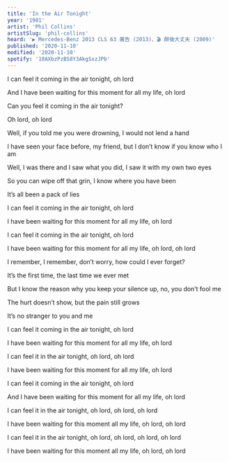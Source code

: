 ```yaml
---
title: 'In the Air Tonight'
year: '1981'
artist: 'Phil Collins'
artistSlug: 'phil-collins'
heard: '▶️ Mercedes-Benz 2013 CLS 63 廣告 (2013)、🎬 醉後大丈夫 (2009)'
published: '2020-11-10'
modified: '2020-11-10'
spotify: '18AXbzPzBS8Y3AkgSxzJPb'
---
```


<LyricSection>

I can feel it coming in the air tonight, oh lord

And I have been waiting for this moment for all my life, oh lord

Can you feel it coming in the air tonight?

Oh lord, oh lord

</LyricSection>

<LyricSection>

Well, if you told me you were drowning, I would not lend a hand

I have seen your face before, my friend, but I don&rsquo;t know if you know who I am

Well, I was there and I saw what you did, I saw it with my own two eyes

So you can wipe off that grin, I know where you have been

It&rsquo;s all been a pack of lies

</LyricSection>

<LyricSection>

I can feel it coming in the air tonight, oh lord

I have been waiting for this moment for all my life, oh lord

I can feel it coming in the air tonight, oh lord

I have been waiting for this moment for all my life, oh lord, oh lord

</LyricSection>

<LyricSection>

I remember, I remember, don&rsquo;t worry, how could I ever forget?

It&rsquo;s the first time, the last time we ever met

But I know the reason why you keep your silence up, no, you don&rsquo;t fool me

The hurt doesn&rsquo;t show, but the pain still grows

It&rsquo;s no stranger to you and me

</LyricSection>

<LyricSection>

I can feel it coming in the air tonight, oh lord

I have been waiting for this moment for all my life, oh lord

I can feel it in the air tonight, oh lord, oh lord

I have been waiting for this moment for all my life, oh lord

I can feel it coming in the air tonight, oh lord

And I have been waiting for this moment for all my life, oh lord

I can feel it in the air tonight, oh lord, oh lord, oh lord

I have been waiting for this moment all my life, oh lord, oh lord

I can feel it in the air tonight, oh lord, oh lord, oh lord, oh lord

I have been waiting for this moment all my life, oh lord, oh lord

</LyricSection>
